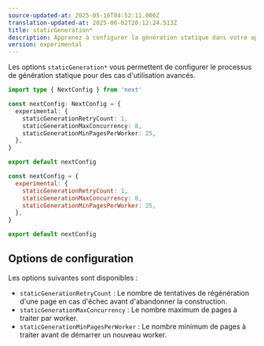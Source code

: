 ```yaml
---
source-updated-at: 2025-05-16T04:52:11.000Z
translation-updated-at: 2025-06-02T20:12:24.513Z
title: staticGeneration*
description: Apprenez à configurer la génération statique dans votre application Next.js.
version: experimental
---
```


Les options `staticGeneration*` vous permettent de configurer le processus de génération statique pour des cas d'utilisation avancés.

```ts filename="next.config.ts" switcher
import type { NextConfig } from 'next'

const nextConfig: NextConfig = {
  experimental: {
    staticGenerationRetryCount: 1,
    staticGenerationMaxConcurrency: 8,
    staticGenerationMinPagesPerWorker: 25,
  },
}

export default nextConfig
```

```js filename="next.config.js" switcher
const nextConfig = {
  experimental: {
    staticGenerationRetryCount: 1,
    staticGenerationMaxConcurrency: 8,
    staticGenerationMinPagesPerWorker: 25,
  },
}

export default nextConfig
```

## Options de configuration

Les options suivantes sont disponibles :

- `staticGenerationRetryCount` : Le nombre de tentatives de régénération d'une page en cas d'échec avant d'abandonner la construction.
- `staticGenerationMaxConcurrency` : Le nombre maximum de pages à traiter par worker.
- `staticGenerationMinPagesPerWorker` : Le nombre minimum de pages à traiter avant de démarrer un nouveau worker.